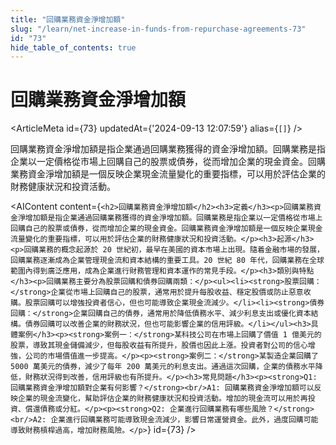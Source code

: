 ```yaml
---
title: "回購業務資金淨增加額"
slug: "/learn/net-increase-in-funds-from-repurchase-agreements-73"
id: "73"
hide_table_of_contents: true
---
```



# 回購業務資金淨增加額

<ArticleMeta id={73} updatedAt={'2024-09-13 12:07:59'} alias={`[]`} />
<div className='border-solid border-b border-t-0 my-4 border-[var(--ifm-color-gray-300)]' />

回購業務資金淨增加額是指企業通過回購業務獲得的資金淨增加額。回購業務是指企業以一定價格從市場上回購自己的股票或債券，從而增加企業的現金資金。回購業務資金淨增加額是一個反映企業現金流量變化的重要指標，可以用於評估企業的財務健康狀況和投資活動。

<AIContent content={`<h2>回購業務資金淨增加額</h2><h3>定義</h3><p>回購業務資金淨增加額是指企業通過回購業務獲得的資金淨增加額。回購業務是指企業以一定價格從市場上回購自己的股票或債券，從而增加企業的現金資金。回購業務資金淨增加額是一個反映企業現金流量變化的重要指標，可以用於評估企業的財務健康狀況和投資活動。</p><h3>起源</h3><p>回購業務的概念起源於 20 世紀初，最早在美國的資本市場上出現。隨着金融市場的發展，回購業務逐漸成為企業管理現金流和資本結構的重要工具。20 世紀 80 年代，回購業務在全球範圍內得到廣泛應用，成為企業進行財務管理和資本運作的常見手段。</p><h3>類別與特點</h3><p>回購業務主要分為股票回購和債券回購兩類：</p><ul><li><strong>股票回購：</strong>企業從市場上回購自己的股票，通常用於提升每股收益、穩定股價或防止惡意收購。股票回購可以增強投資者信心，但也可能導致企業現金流減少。</li><li><strong>債券回購：</strong>企業回購自己的債券，通常用於降低債務水平、減少利息支出或優化資本結構。債券回購可以改善企業的財務狀況，但也可能影響企業的信用評級。</li></ul><h3>具體案例</h3><p><strong>案例一：</strong>某科技公司在市場上回購了價值 1 億美元的股票，導致其現金儲備減少，但每股收益有所提升，股價也因此上漲。投資者對公司的信心增強，公司的市場價值進一步提高。</p><p><strong>案例二：</strong>某製造企業回購了 5000 萬美元的債券，減少了每年 200 萬美元的利息支出。通過這次回購，企業的債務水平降低，財務狀況得到改善，信用評級也有所提升。</p><h3>常見問題</h3><p><strong>Q1: 回購業務資金淨增加額對企業有何影響？</strong><br/>A1: 回購業務資金淨增加額可以反映企業的現金流變化，幫助評估企業的財務健康狀況和投資活動。增加的現金流可以用於再投資、償還債務或分紅。</p><p><strong>Q2: 企業進行回購業務有哪些風險？</strong><br/>A2: 企業進行回購業務可能導致現金流減少，影響日常運營資金。此外，過度回購可能導致財務槓桿過高，增加財務風險。</p>`} id={73} />
